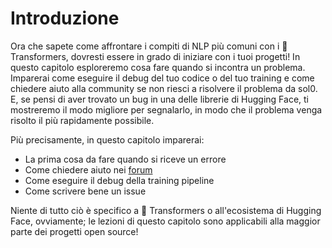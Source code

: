 # Introduzione

Ora che sapete come affrontare i compiti di NLP più comuni con i 🤗 Transformers, dovresti essere in grado di iniziare con i tuoi progetti! In questo capitolo esploreremo cosa fare quando si incontra un problema. Imparerai come eseguire il debug del tuo codice o del tuo training e come chiedere aiuto alla community se non riesci a risolvere il problema da sol0. E, se pensi di aver trovato un bug in una delle librerie di Hugging Face, ti mostreremo il modo migliore per segnalarlo, in modo che il problema venga risolto il più rapidamente possibile.

Più precisamente, in questo capitolo imparerai:

- La prima cosa da fare quando si riceve un errore
- Come chiedere aiuto nei [forum](https://discuss.huggingface.co/)
- Come eseguire il debug della training pipeline
- Come scrivere bene un issue

Niente di tutto ciò è specifico a 🤗 Transformers o all'ecosistema di Hugging Face, ovviamente; le lezioni di questo capitolo sono applicabili alla maggior parte dei progetti open source!
